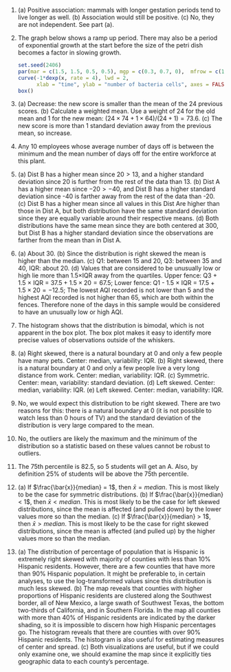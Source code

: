 1. \(a) Positive association: mammals with longer gestation periods tend to live longer as well. (b) Association would still be positive. (c) No, they are not independent. See part (a).
\addtocounter{enumi}{1}

1. The graph below shows a ramp up period. There may also be a period of exponential growth at the start before the size of the petri dish becomes a factor in slowing growth.

    ```r
    set.seed(2406)
    par(mar = c(1.5, 1.5, 0.5, 0.5), mgp = c(0.3, 0.7, 0),  mfrow = c(1,1), cex.lab = 1.5)
    curve(-1*dexp(x, rate = 4), lwd = 2,
          xlab = "time", ylab = "number of bacteria cells", axes = FALSE)
    box()
    ```
\addtocounter{enumi}{1}

1. \(a) Decrease: the new score is smaller than the mean of the 24 previous scores. (b) Calculate a weighted mean. Use a weight of 24 for the old mean and 1 for the new mean: $(24\times 74 + 1\times64)/(24+1) = 73.6$. (c) The new score is more than 1 standard deviation away from the previous mean, so increase.
\addtocounter{enumi}{1}

1. Any 10 employees whose average number of days off is between the minimum and the mean number of days off for the entire workforce at this plant.
\addtocounter{enumi}{1}

1. \(a) Dist B has a higher mean since $20 > 13$, and a higher standard deviation  since 20 is further from the rest of the data than 13. (b) Dist A has a higher mean since $-20 > -40$, and Dist B has a higher standard deviation since -40 is farther away from the rest of the data than -20. (c) Dist B has a higher mean since all values in this Dist Are higher than those in Dist A, but both distribution have the same standard deviation  since they are equally variable around their respective means. (d) Both distributions have the same mean since they are both centered at 300, but  Dist B has a higher standard deviation since the observations are farther from the mean than in Dist A.
\addtocounter{enumi}{1}

1. \(a) About 30. (b) Since the distribution is right skewed the mean is higher than the median. (c) Q1: between 15 and 20, Q3: between 35 and 40, IQR: about 20. (d) Values that are considered to be unusually low or high lie more than 1.5$\times$IQR away from the quartiles. Upper fence: Q3 + 1.5 $\times$ IQR = $37.5 + 1.5 \times 20 = 67.5$; Lower fence: Q1 - 1.5 $\times$ IQR = $17.5 + 1.5 \times 20 =  -12.5$; The lowest AQI recorded is not lower than 5 and the highest AQI recorded is not higher than 65, which are both within the fences. Therefore none of the days in this sample would be considered to have an unusually low or high AQI.
\addtocounter{enumi}{1}

1. The histogram shows that the distribution is bimodal, which is not apparent in the box plot. The box plot makes it easy to identify more precise values of observations outside of the whiskers.
\addtocounter{enumi}{1}

1. \(a) Right skewed, there is a natural boundary at 0 and only a few people have many pets. Center: median, variability: IQR. (b) Right skewed, there is a natural boundary at 0 and only a few people live a very long distance from work. Center: median, variability: IQR. (c) Symmetric. Center: mean, variability: standard deviation. (d) Left skewed. Center: median, variability: IQR. (e) Left skewed. Center: median, variability: IQR.
\addtocounter{enumi}{1}

1. No, we would expect this distribution to be right skewed. There are two reasons for this: there is a natural boundary at 0 (it is not possible to watch less than 0 hours of TV) and the standard deviation of the distribution is very large compared to the mean.
\addtocounter{enumi}{1}

1. No, the outliers are likely the maximum and the minimum of the distribution so a statistic based on these values cannot be robust to outliers.
\addtocounter{enumi}{1}

1. The 75th percentile is 82.5, so 5 students will get an A. Also, by definition 25% of students will be above the 75th percentile.
\addtocounter{enumi}{1}

1. \(a) If $\frac{\bar{x}}{median} = 1$, then $\bar{x} = median$. This is most likely to be the case for symmetric distributions. (b) If $\frac{\bar{x}}{median} < 1$, then $\bar{x} < median$. This is most likely to be the case for left skewed distributions, since the mean is affected (and pulled down) by the lower values more so than the median. (c) If $\frac{\bar{x}}{median} > 1$, then $\bar{x} > median$. This is most likely to be the case for right skewed distributions, since the mean is affected (and pulled up) by the higher values more so than the median.
\addtocounter{enumi}{1}

1. \(a) The distribution of percentage of population that is Hispanic is extremely right skewed with majority of counties with less than 10% Hispanic residents. However, there are a few counties that have more than 90% Hispanic population. It might be preferable to, in certain analyses, to use the log-transformed values since this distribution is much less skewed. (b) The map reveals that counties with higher proportions of Hispanic residents are clustered along the Southwest border, all of New Mexico, a large swath of Southwest Texas, the bottom two-thirds of California, and in Southern Florida. In the map all counties with more than 40% of Hispanic residents are indicated by the darker shading, so it is impossible to discern how high Hispanic percentages go. The histogram reveals that there are counties with over 90% Hispanic residents. The histogram is also useful for estimating measures of center and spread. (c) Both visualizations are useful, but if we could only examine one, we should examine the map since it explicitly ties geographic data to each county's percentage.
\addtocounter{enumi}{1}
